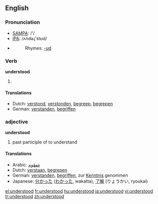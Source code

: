 ==English==

===Pronunciation===
*[[w:SAMPA|SAMPA]]: /'/
*[[w:IPA|IPA]]: /ʌndəɻ'stʊd/
*{{audio|en-us-understood.ogg|Audio (US)}}
*:Rhymes: [[Rhymes:English:-ʊd|-ʊd]]

===Verb===
'''understood'''

# {{pas of|[[understand]]}}

====Translations====
*Dutch: [[verstond]], [[verstonden]], [[begreep]], [[begrepen]]
*German: [[verstanden]], [[begriffen]]

===adjective===
'''understood'''

# past participle of to understand

====Translations====
*Arabic: [[ARchar|مَفهُوم]]
*Dutch: [[verstaan]], [[begrepen]]
*German: [[verstanden]], [[begriffen]], zur [[Kenntnis]] genommen
*Japanese: [[分かった]] ([[わかった]], wakatta), [[了解]] (りょうかい, ryoukai)

[[el:understood]]
[[fr:understood]]
[[hu:understood]]
[[ja:understood]]
[[vi:understood]]
[[tr:understood]]
[[zh:understood]]